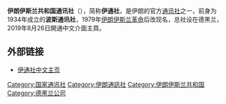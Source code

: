 {{short description|伊朗政府的新聞機構}}
{{Infobox organization
|name = Islamic Republic News Agency (IRNA)
|logo = [[File:Islamic_Republic_News_Agency_logo.jpg|200px]]
|location_country      = [[伊朗|伊朗]]
|owner        = [[伊朗伊斯蘭共和國政府|伊朗政府]]
|key_people   = Ali Naderi
|founded      = 1934年11月13日<br />(PARS newspaper)
|formerly = 
|website      = [http://www.irna.ir/ www.irna.ir]
}}

'''伊朗伊斯兰共和国通讯社'''（{{lang-fa|'''خبرگزاري جمهوري اسلامي ايران'''}}），简称'''伊通社'''，是伊朗的官方[[通讯社|通讯社]]之一，前身为1934年成立的'''波斯通讯社'''，1979年[[伊朗伊斯兰革命|伊朗伊斯兰革命]]后改现名，总社设在德黑兰，2019年8月26日開通中文介面主頁。

==外部链接==
*[https://zh.irna.ir/ 伊通社中文主页] {{Wayback|url=https://zh.irna.ir/ |date=20210127154933 }}

{{media-stub}}
{{iran-stub}}

[[Category:国家通讯社|Category:国家通讯社]]
[[Category:伊朗通訊社|Category:伊朗通訊社]]
[[Category:伊朗伊斯兰共和国|Category:伊朗伊斯兰共和国]]
[[Category:德黑兰公司|Category:德黑兰公司]]